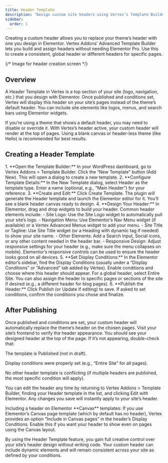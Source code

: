 ```yaml
---
title: Header Template
description: "Design custom site headers using Vertex’s Template Builder."
sidebar:
  order: 1
---
```


Creating a custom header allows you to replace your theme’s header with one you design in Elementor. Vertex Addons’ Advanced Template Builder lets you build and assign headers without needing Elementor Pro. Use this to create a consistent, global header or different headers for specific pages.

{/* Image for header creation screen */}

## Overview

A Header Template in Vertex is a top section of your site (logo, navigation, etc.) that you design with Elementor. Once published and conditions set, Vertex will display this header on your site’s pages instead of the theme’s default header. You can include site elements like logos, menus, and search bars using Elementor widgets.

<Aside type="tip">If you’re using a theme that shows a default header, you may need to disable or override it. With Vertex’s header active, your custom header will render at the top of pages. Using a blank canvas or header-less theme (like Hello) is recommended for best results.</Aside>

## Creating a Header Template
<Steps>
1. **Open the Template Builder:** In your WordPress dashboard, go to Vertex Addons > Template Builder. Click the “New Template” button (Add New). This will open a dialog to create a new template.
2. **Configure Template Details:** In the New Template dialog, select Header as the template type. Enter a name (optional, e.g., “Main Header”) for your reference.
3. **Create and Edit:** Click Create Template. The plugin will generate the Header template and launch the Elementor editor for it. You’ll see a blank header canvas ready to design.
4. **Design Your Header:** In Elementor, drag and drop widgets to build your header. Common header elements include:
   - Site Logo: Use the Site Logo widget to automatically pull your site’s logo.
   - Navigation Menu: Use Elementor’s Nav Menu widget (if available) or a Vertex Advanced Menus widget to add your menu.
   - Site Title or Tagline: Use Site Title widget (or a Heading with dynamic tag if needed) to show your site name.
   - Other Elements: Add a Search Input, Social icons, or any other content needed in the header bar.
   - Responsive Design: Adjust responsive settings for your header (e.g., make sure the menu collapses on mobile). Elementor’s responsive controls can be used to ensure the header looks good on all devices.
5. **Set Display Conditions:** In the Elementor editor’s sidebar, find the Display Conditions (usually under a “Display Conditions” or “Advanced” tab added by Vertex). Enable conditions and choose where this header should appear. For a global header, select Entire Site. You can also assign the header to specific pages or sections of the site if desired (e.g., a different header for blog pages).
6. **Publish the Header:** Click Publish (or Update if editing) to save. If asked to set conditions, confirm the conditions you chose and finalize.

</Steps>

## After Publishing

Once published and conditions are set, your custom header will automatically replace the theme’s header on the chosen pages. Visit your site’s frontend to verify the header appearance. You should see your designed header at the top of the page. If it’s not appearing, double-check that:

The template is Published (not in draft).

Display conditions were properly set (e.g., “Entire Site” for all pages).

No other header template is conflicting (if multiple headers are published, the most specific condition will apply).

You can edit the header any time by returning to Vertex Addons > Template Builder, finding your Header template in the list, and clicking Edit with Elementor. Any changes you save will instantly apply to your site’s header.

<Aside type="note">Including a header on Elementor **Canvas** templates: If you use Elementor’s Canvas page template (which by default has no header), Vertex provides an option “Include in Canvas pages” in the header’s Display Conditions. Enable this if you want your header to show even on pages using the Canvas layout.</Aside>

By using the Header Template feature, you gain full creative control over your site’s header design without writing code. Your custom header can include dynamic elements and will remain consistent across your site as defined by your conditions.

